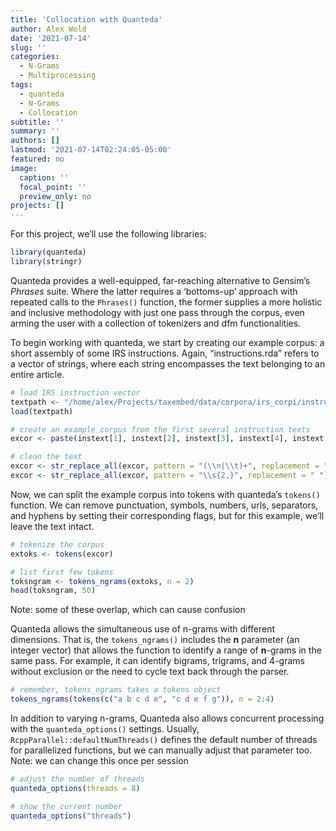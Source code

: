 ```yaml
---
title: 'Collocation with Quanteda'
author: Alex Wold
date: '2021-07-14'
slug: ''
categories:
  - N-Grams
  - Multiprocessing
tags:
  - quanteda
  - N-Grams
  - Collocation
subtitle: ''
summary: ''
authors: []
lastmod: '2021-07-14T02:24:05-05:00'
featured: no
image:
  caption: ''
  focal_point: ''
  preview_only: no
projects: []
---
```

For this project, we'll use the following libraries:
```r
library(quanteda)
library(stringr)
```

Quanteda provides a well-equipped, far-reaching alternative to Gensim's *Phrases* suite. Where the latter requires a 'bottoms-up' approach with repeated calls to the `Phrases()` function, the former supplies a more holistic and inclusive methodology with just one pass through the corpus, even arming the user with a collection of tokenizers and dfm functionalities.

To begin working with quanteda, we start by creating our example corpus: a short assembly of some IRS instructions. Again, "instructions.rda" refers to a vector of strings, where each string encompasses the text belonging to an entire article.
```r
# load IRS instruction vector
textpath <- "/home/alex/Projects/taxembed/data/corpora/irs_corpi/instructions.rda"
load(textpath)

# create an example corpus from the first several instruction texts
excor <- paste(instext[1], instext[2], instext[3], instext[4], instext[5], instext[6])

# clean the text
excor <- str_replace_all(excor, pattern = "(\\n|\\t)+", replacement = " ")
excor <- str_replace_all(excor, pattern = "\\s{2,}", replacement = " ")
```

Now, we can split the example corpus into tokens with quanteda's `tokens()` function. We can remove punctuation, symbols, numbers, urls, separators, and hyphens by setting their corresponding flags, but for this example, we'll leave the text intact.
```r
# tokenize the corpus
extoks <- tokens(excor)
```

```r
# list first few tokens
toksngram <- tokens_ngrams(extoks, n = 2)
head(toksngram, 50)
```
Note: some of these overlap, which can cause confusion

Quanteda allows the simultaneous use of n-grams with different dimensions. That is, the `tokens_ngrams()` includes the **n** parameter (an integer vector) that allows the function to identify a range of **n**-grams in the same pass. For example, it can identify bigrams, trigrams, and 4-grams without exclusion or the need to cycle text back through the parser.
```r
# remember, tokens_ngrams takes a tokens object
tokens_ngrams(tokens(c("a b c d e", "c d e f g")), n = 2:4)
```

In addition to varying n-grams, Quanteda also allows concurrent processing with the `quanteda_options()` settings. Usually, `RcppParallel::defaultNumThreads()` defines the default number of threads for parallelized functions, but we can manually adjust that parameter too. Note: we can change this once per session
```r
# adjust the number of threads
quanteda_options(threads = 8)

# show the current number
quanteda_options("threads")
```

